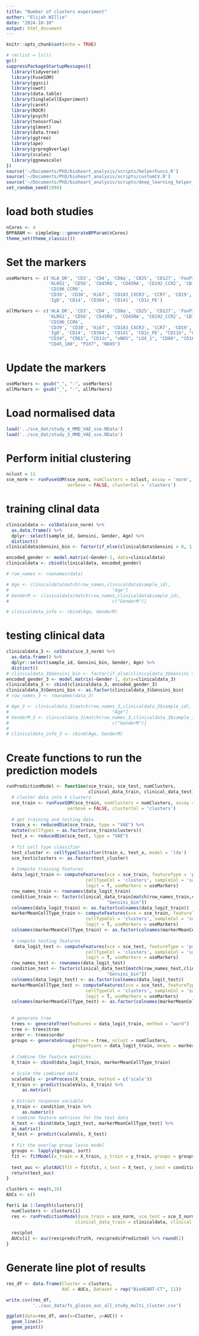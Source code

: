 ```yaml
---
title: "Number of clusters experiment"
author: "Elijah WIllie"
date: "2024-10-10"
output: html_document
---
```


```r
knitr::opts_chunk$set(echo = TRUE)
```

```r
# rm(list = ls())
gc()
suppressPackageStartupMessages({
  library(tidyverse)
  library(FuseSOM)
  library(ggsci)
  library(uwot)
  library(data.table)
  library(SingleCellExperiment)
  library(caret)
  library(ROCR)
  library(psych)
  library(tensorflow)
  library(glmnet)
  library(data.tree)
  library(ggtree)
  library(ape)
  library(grpregOverlap)
  library(scales)
  library(ggnewscale)
})
source('~/Documents/PhD/bioheart_analysis/scripts/helperFuncs.R')
source('~/Documents/PhD/bioheart_analysis/scripts/customCV.R')
source('~/Documents/PhD/bioheart_analysis/scripts/deep_learning_helper_funcs.R')
set_random_seed(1994)
```

# load both studies
```r
nCores <- 4
BPPARAM <- simpleSeg:::generateBPParam(nCores)
theme_set(theme_classic())
```

# Set the markers
```r
useMarkers <- c('HLA_DR', 'CD3', 'CD4', 'CD8a', 'CD25', 'CD127', 'FoxP3', 'CD27',
                'KLRG1', 'CD56', 'CD45RO', 'CD45RA', 'CD192_CCR2', 'CD194_CCR4',
                'CD196_CCR6',
                'CD39', 'CD38', 'Ki67', 'CD183_CXCR3', 'CCR7', 'CD19', 'CD20',
                'IgD', 'CD14', 'CD304', 'CD141', 'CD1c_PE')

allMarkers <- c('HLA_DR', 'CD3', 'CD4', 'CD8a', 'CD25', 'CD127', 'FoxP3', 'CD27',
                'KLRG1', 'CD56', 'CD45RO', 'CD45RA', 'CD192_CCR2', 'CD194_CCR4',
                'CD196_CCR6',
                'CD39', 'CD38', 'Ki67', 'CD183_CXCR3', 'CCR7', 'CD19', 'CD20',
                'IgD', 'CD14', 'CD304', 'CD141', 'CD1c_PE', "CD11b", "CD253_TRAIL",
                "CD34", "CD61", "CD11c", "eNOS", "LOX_1", "CD86", "CD16", "CD45_106",
                "CD45_108", "P2X7", "NOX5")
```
# Update the markers
```r
useMarkers <- gsub("_", "-", useMarkers)
allMarkers <- gsub("_", "-", allMarkers)
```


# Load normalised data
```r
load('../sce_dat/study_4_MMD_VAE_sce.RData')
load('../sce_dat/study_3_MMD_VAE_sce.RData')
```

# Perform initial clustering
```r
nclust = 11
sce_norm <- runFuseSOM(sce_norm, numClusters = nclust, assay = 'norm',
                       verbose = FALSE, clusterCol = 'clusters')
```


# training clinal data
```r
clinicaldata <- colData(sce_norm) %>%
  as.data.frame() %>%
  dplyr::select(sample_id, Gensini, Gender, Age) %>%
  distinct()
clinicaldata$Gensini_bin <- factor(if_else(clinicaldata$Gensini > 0, 1, 0))

encoded_gender <- model.matrix(~Gender-1, data=clinicaldata)
clinicaldata <- cbind(clinicaldata, encoded_gender)

# row_names <- rownames(data)

# Age <- clinicaldata[match(row_names,clinicaldata$sample_id),
#                                       "Age"]
# GenderM <- clinicaldata[match(row_names,clinicaldata$sample_id),
#                                       c("GenderM")]

# clinicaldata_info <- cbind(Age, GenderM)
```

# testing clinical data
```r
clinicaldata_3 <- colData(sce_3_norm) %>%
  as.data.frame() %>%
  dplyr::select(sample_id, Gensini_bin, Gender, Age) %>%
  distinct()
# clinicaldata_3$Gensini_bin <- factor(if_else(clinicaldata_3$Gensini > 0, 1, 0))
encoded_gender_3 <- model.matrix(~Gender-1, data=clinicaldata_3)
clinicaldata_3 <- cbind(clinicaldata_3, encoded_gender_3)
clinicaldata_3$Gensini_bin <- as.factor(clinicaldata_3$Gensini_bin)
# row_names_3 <- rownames(data_3)

# Age_3 <- clinicaldata_3[match(row_names_3,clinicaldata_3$sample_id),
#                                       "Age"]
# GenderM_3 <- clinicaldata_3[match(row_names_3,clinicaldata_3$sample_id),
#                                       c("GenderM")]
# 
# clinicaldata_info_3 <- cbind(Age, GenderM)
```

# Create functions to run the prediction models
```r
runPredictionModel <- function(sce_train, sce_test, numClusters,
                               clinical_data_train, clinical_data_test){
  # cluster data into k clusters
  sce_train <- runFuseSOM(sce_train, numClusters = numClusters, assay = 'norm',
                       verbose = FALSE, clusterCol = 'clusters')
  
  # get training and testing data
  train_x <- reducedDim(sce_train, type = "VAE") %>%
  mutate(cellTypes = as.factor(sce_train$clusters))
  test_x <- reducedDim(sce_test, type = "VAE")
  
  # fit cell type classifier
  test_cluster <- cellTypeClassifier(train_x, test_x, model = 'lda')
  sce_test$clusters <- as.factor(test_cluster)
  
  # Compute training features
  data_logit_train <- computeFeatures(sce = sce_train, featureType = 'prop', 
                              cellTypeCol = 'clusters', sampleCol = 'sample_id', 
                              logit = T, useMarkers = useMarkers)
  row_names_train <- rownames(data_logit_train)
  condition_train <- factor(clinical_data_train[match(row_names_train,clinical_data_train$sample_id),
                                      "Gensini_bin"])
  colnames(data_logit_train) <- as.factor(colnames(data_logit_train))
  markerMeanCellType_train <- computeFeatures(sce = sce_train, featureType = 'mean', 
                              cellTypeCol = 'clusters', sampleCol = 'sample_id', 
                              logit = T, useMarkers = useMarkers)
  colnames(markerMeanCellType_train) <- as.factor(colnames(markerMeanCellType_train))
  
  # compute testing features
   data_logit_test <- computeFeatures(sce = sce_test, featureType = 'prop', 
                              cellTypeCol = 'clusters', sampleCol = 'sample_id', 
                              logit = T, useMarkers = useMarkers)
  row_names_test <- rownames(data_logit_test)
  condition_test <- factor(clinical_data_test[match(row_names_test,clinical_data_test$sample_id),
                                      "Gensini_bin"])
  colnames(data_logit_test) <- as.factor(colnames(data_logit_test))
  markerMeanCellType_test <- computeFeatures(sce = sce_test, featureType = 'mean', 
                              cellTypeCol = 'clusters', sampleCol = 'sample_id', 
                              logit = T, useMarkers = useMarkers)
  colnames(markerMeanCellType_test) <- as.factor(colnames(markerMeanCellType_test))
  
  
  # generate tree
  trees <- generateTree(features = data_logit_train, method = "ward")
  tree <- trees$tree
  order <- trees$order
  groups <- generateGroups(tree = tree, nclust = numClusters, 
                         proportions = data_logit_train, means = markerMeanCellType_train)
  
  # Combine the feature matrices
  X_train <- cbind(data_logit_train, markerMeanCellType_train) 
    
  # Scale the combined data
  scaleVals <- preProcess(X_train, method = c('scale'))
  X_train <- predict(scaleVals, X_train) %>%
      as.matrix()
    
  # Extract response variable
  y_train <- condition_train %>%
      as.numeric()
  # combine feature matrices for the test data
  X_test <- cbind(data_logit_test, markerMeanCellType_test) %>%
  as.matrix()
  X_test <- predict(scaleVals, X_test)
  
  # Fit the overlap group lasso model
  groups <- lapply(groups, sort)
  fit <- fitModel(x_train = X_train, y_train = y_train, groups = groups, penalty = "cMCP")
  
  test_auc <- plotAUC(fit = fit$fit, x_test = X_test, y_test = condition_test, title = "Study 3 - All AUC =")
  return(test_auc)
}
```

```r
clusters <- seq(6,16)
AUCs <- c()

for(i in 1:length(clusters)){
  numClusters <- clusters[i]
  res <- runPredictionModel(sce_train = sce_norm, sce_test = sce_3_norm, numClusters = numClusters, 
                          clinical_data_train = clinicaldata, clinical_data_test = clinicaldata_3)
  
  res$plot
  AUCs[i] <- auc(res$preds$Truth, res$preds$Predicted) %>% round(2)
}

```

# Generate line plot of results
```r
res_df <- data.frame(Cluster = clusters,
                     AUC = AUCs, Dataset = rep("BioHEART-CT", 11))

write.csv(res_df,
          '../auc_data/fs_glasso_auc_all_study_multi_cluster.csv')
```


```r
ggplot(data=res_df, aes(x=Cluster, y=AUC)) +
  geom_line()+
  geom_point()
```

